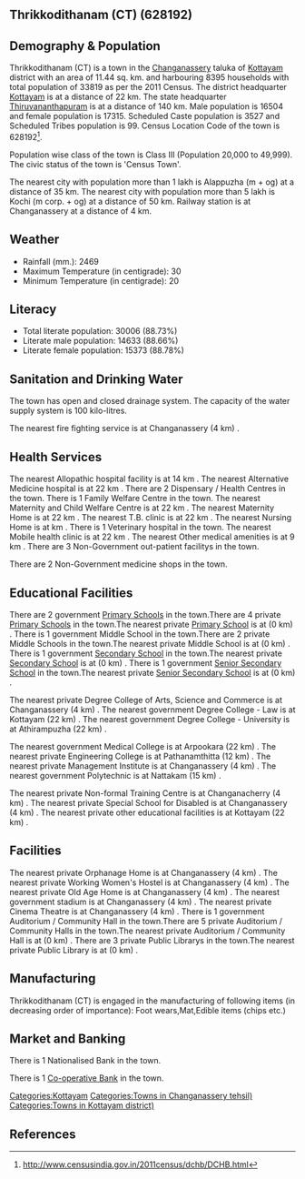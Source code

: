 {{Infobox settlement
| name=Thrikkodithanam (CT)
| native_name=
| native_name_lang=
| other_name=
| nickname=
| settlement_type=Town
| image_skyline=
| image_alt=
| image_caption=
| pushpin_map=India Kerala
| pushpin_label_position=right
| pushpin_map_alt=
| pushpin_map_caption=Location in Kerala, India
| latd=
| latm=
| lats=
| latNS=
| longd=
| longm=
| longs=
| longEW=
| coordinates_display=inline,title
| subdivision_type=Country
| subdivision_name={{flag|India}}
| subdivision_type1=[[States and territories of India|State]]
| subdivision_name1=Kerala 
| subdivision_type2=[[List of districts of India|District]]
| subdivision_name2=Kottayam
| subdivision_type3=Tahsil
| subdivision_name3=Changanassery
| website=
| established_title=<!-- Established -->
| established_date=
| founder=
| named_for=
| government_type=
| governing_body=
| unit_pref=Metric
| area_footnotes=
| area_rank=
| area_total_km2=11.44
| elevation_footnotes=
| elevation_m=
| population_total=33819
| population_as_of=2011
| population_rank=
| population_density_km2=2956
| population_demonym=
| population_footnotes=
| demographics_type1=Languages=
| demographics1_title1=Official=
| demographics1_info1=[[Malayalam language|Malayalam]]
| timezone1=[[Indian Standard Time|IST]]
| utc_offset1==+5:30
| postal_code_type=[[Postal Index Number|PIN]]
| postal_code=
| area_code_type=Telephone code
| area_code=
| registration_plate=
| blank1_name_sec1=Nearest city
| blank1_info_sec1=[[Alappuzha (m + og)]]
| blank2_name_sec1=[[Human sex ratio|Sex ratio]]
| blank2_info_sec1=1049
| blank3_name_sec1=Literacy
| blank3_info_sec1=88.73%
| blank1_name_sec2=[[2011 Census of India|2011 census]] code
| blank1_info_sec2=628192
| footnotes=
}}

== Thrikkodithanam (CT) (628192) ==

== Demography & Population ==

Thrikkodithanam (CT) is a town in the [[Changanassery]] taluka of [[Kottayam]] district with an area of 11.44 sq. km. and harbouring 8395 households with total population of 33819 as per the 2011 Census. The district headquarter [[Kottayam]] is at a distance of 22 km. The state headquarter [[Thiruvananthapuram]] is at a distance of 140 km. Male population is 16504 and female population is 17315. Scheduled Caste population is 3527 and Scheduled Tribes population is 99. Census Location Code of the town is 628192<ref>http://www.censusindia.gov.in/2011census/dchb/DCHB.html</ref>.

Population wise class of the town is Class III (Population 20,000 to 49,999).
The civic status of the town is 'Census Town'.

The nearest city with population more than 1 lakh is Alappuzha (m + og) at a distance of 35 km. The nearest city with population more than 5 lakh is Kochi (m corp. + og)  at a distance of 50 km. Railway station is at Changanassery at a distance of 4 km.


== Weather ==  
* Rainfall (mm.): 2469 
* Maximum Temperature (in centigrade): 30
* Minimum Temperature (in centigrade): 20


== Literacy ==  
* Total literate population: 30006 (88.73%)
* Literate male population: 14633 (88.66%)
* Literate female population: 15373 (88.78%)


== Sanitation and Drinking Water ==  
The town has open and closed drainage system.
The capacity of the water supply system is 100 kilo-litres.

The nearest fire fighting service is at Changanassery (4 km) .


== Health Services ==
The nearest Allopathic hospital facility is at 14 km .
The nearest Alternative Medicine hospital is at 22 km .
There are 2 Dispensary / Health Centres in the town.
There is 1 Family Welfare Centre in the town.
The nearest Maternity and Child Welfare Centre is at 22 km .
The nearest Maternity Home is at 22 km .
The nearest T.B. clinic is at 22 km .
The nearest Nursing Home is at  km .
There is 1 Veterinary hospital in the town.
The nearest Mobile health clinic is at 22 km .
The nearest Other medical amenities is at 9 km .
There are 3 Non-Government out-patient facilitys in the town.


There are 2 Non-Government medicine shops in the town.


== Educational Facilities ==
There are 2 government [[Primary School]]s in the town.There are 4 private [[Primary School]]s in the town.The nearest private [[Primary School]] is at  (0 km) .
There is 1 government Middle School in the town.There are 2 private Middle Schools in the town.The nearest private Middle School is at  (0 km) .
There is 1 government [[Secondary School]] in the town.The nearest private [[Secondary School]] is at  (0 km) .
There is 1 government [[Senior Secondary School]] in the town.The nearest private [[Senior Secondary School]] is at  (0 km) .
 
 
 
 
 
The nearest private Degree College of Arts, Science and Commerce is at Changanassery  (4 km) .
The nearest government Degree College - Law is at Kottayam (22 km) .
The nearest government Degree College - University is at Athirampuzha  (22 km) .
 
The nearest government Medical College is at Arpookara (22 km) .
The nearest private Engineering College is at Pathanamthitta (12 km) .
The nearest private Management Institute is at Changanassery (4 km) .
The nearest government Polytechnic is at Nattakam (15 km) .
 
The nearest private Non-formal Training Centre is at Changanacherry (4 km) .
The nearest private Special School for Disabled is at Changanassery (4 km) .
The nearest private other educational facilities is at Kottayam  (22 km) .


== Facilities ==
The nearest private Orphanage Home is at Changanassery (4 km) .
The nearest private Working Women's Hostel is at Changanassery (4 km) .
The nearest private Old Age Home is at Changanassery  (4 km) .
The nearest government stadium is at Changanassery (4 km) .
The nearest private Cinema Theatre is at Changanassery (4 km) .
There is 1 government Auditorium / Community Hall in the town.There are 5 private Auditorium / Community Halls in the town.The nearest private Auditorium / Community Hall is at  (0 km) .
There are 3 private Public Librarys in the town.The nearest private Public Library is at  (0 km) .


== Manufacturing ==
Thrikkodithanam (CT) is engaged in the manufacturing of following items (in decreasing order of importance): Foot wears,Mat,Edible items (chips etc.)


== Market and Banking ==
There is 1 Nationalised Bank in the town.

There is 1 [[Co-operative Bank]] in the town.




[[Categories:Kottayam]]
[[Categories:Towns in Changanassery tehsil)]]
[[Categories:Towns in Kottayam district)]]


== References ==
{{Reflist}}


